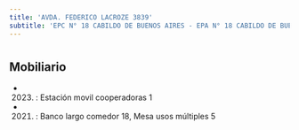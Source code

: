 ```yaml
---
title: 'AVDA. FEDERICO LACROZE 3839'
subtitle: 'EPC N° 18 CABILDO DE BUENOS AIRES - EPA N° 18 CABILDO DE BUENOS AIRES'
---
```


#


## Mobiliario

*  (2023) : Estación movil cooperadoras 1 

*  (2021) : Banco largo comedor 18, Mesa usos múltiples 5 



